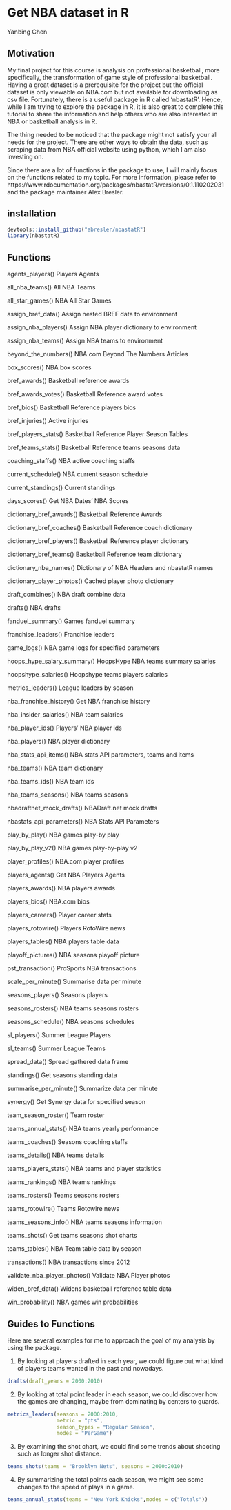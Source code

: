 # Get NBA dataset in R

Yanbing Chen

## Motivation

My final project for this course is analysis on professional basketball, more specifically, the transformation of game style of professional basketball. Having a great dataset is a prerequisite for the project but the official dataset is only viewable on NBA.com but not available for downloading as csv file. Fortunately, there is a useful package in R called 'nbastatR'. Hence, while I am trying to explore the package in R, it is also great to complete this tutorial to share the information and help others who are also interested in NBA or basketball analysis in R.

The thing needed to be noticed that the package might not satisfy your all needs for the project. There are other ways to obtain the data, such as scraping data from NBA official website using python, which I am also investing on.

Since there are a lot of functions in the package to use, I will mainly focus on the functions related to my topic. For more information, please refer to  https://www.rdocumentation.org/packages/nbastatR/versions/0.1.110202031 and the package maintainer Alex Bresler. 

## installation

```r
devtools::install_github("abresler/nbastatR")
library(nbastatR)
```

## Functions

agents_players() Players Agents

all_nba_teams() All NBA Teams

all_star_games() NBA All Star Games

assign_bref_data() Assign nested BREF data to environment

assign_nba_players() Assign NBA player dictionary to environment

assign_nba_teams() Assign NBA teams to environment

beyond_the_numbers() NBA.com Beyond The Numbers Articles

box_scores() NBA box scores

bref_awards() Basketball reference awards

bref_awards_votes() Basketball Reference award votes

bref_bios() Basketball Reference players bios

bref_injuries() Active injuries

bref_players_stats() Basketball Reference Player Season Tables

bref_teams_stats() Basketball Reference teams seasons data

coaching_staffs() NBA active coaching staffs

current_schedule() NBA current season schedule

current_standings() Current standings

days_scores() Get NBA Dates' NBA Scores

dictionary_bref_awards() Basketball Reference Awards

dictionary_bref_coaches() Basketball Reference coach dictionary

dictionary_bref_players() Basketball Reference player dictionary

dictionary_bref_teams() Basketball Reference team dictionary

dictionary_nba_names() Dictionary of NBA Headers and nbastatR names

dictionary_player_photos() Cached player photo dictionary

draft_combines() NBA draft combine data

drafts() NBA drafts

fanduel_summary() Games fanduel summary

franchise_leaders() Franchise leaders

game_logs() NBA game logs for specified parameters

hoops_hype_salary_summary() HoopsHype NBA teams summary salaries

hoopshype_salaries() Hoopshype teams players salaries

metrics_leaders() League leaders by season

nba_franchise_history() Get NBA franchise history

nba_insider_salaries() NBA team salaries

nba_player_ids() Players' NBA player ids

nba_players() NBA player dictionary

nba_stats_api_items() NBA stats API parameters, teams and items

nba_teams() NBA team dictionary

nba_teams_ids() NBA team ids

nba_teams_seasons() NBA teams seasons

nbadraftnet_mock_drafts() NBADraft.net mock drafts

nbastats_api_parameters() NBA Stats API Parameters

play_by_play() NBA games play-by play

play_by_play_v2() NBA games play-by-play v2

player_profiles() NBA.com player profiles

players_agents() Get NBA Players Agents

players_awards() NBA players awards

players_bios() NBA.com bios

players_careers() Player career stats

players_rotowire() Players RotoWire news

players_tables() NBA players table data

playoff_pictures() NBA seasons playoff picture

pst_transaction() ProSports NBA transactions

scale_per_minute() Summarise data per minute

seasons_players() Seasons players

seasons_rosters() NBA teams seasons rosters

seasons_schedule() NBA seasons schedules

sl_players() Summer League Players

sl_teams() Summer League Teams

spread_data() Spread gathered data frame

standings() Get seasons standing data

summarise_per_minute() Summarize data per minute

synergy() Get Synergy data for specified season

team_season_roster() Team roster

teams_annual_stats() NBA teams yearly performance

teams_coaches() Seasons coaching staffs

teams_details() NBA teams details

teams_players_stats() NBA teams and player statistics

teams_rankings() NBA teams rankings

teams_rosters() Teams seasons rosters

teams_rotowire() Teams Rotowire news

teams_seasons_info() NBA teams seasons information

teams_shots() Get teams seasons shot charts

teams_tables() NBA Team table data by season

transactions() NBA transactions since 2012

validate_nba_player_photos() Validate NBA Player photos

widen_bref_data() Widens basketball reference table data

win_probability() NBA games win probabilities


## Guides to Functions

Here are several examples for me to approach the goal of my analysis by using the package.

1. By looking at players drafted in each year, we could figure out what kind of players teams wanted in the past and nowadays.
```r
drafts(draft_years = 2000:2010)
```

2. By looking at total point leader in each season, we could discover how the games are changing, maybe from dominating by centers to guards.
```r
metrics_leaders(seasons = 2000:2010,
                metric = "pts",
                season_types = "Regular Season",
                modes = "PerGame")
```

3. By examining the shot chart, we could find some trends about shooting such as longer shot distance.
```r
teams_shots(teams = "Brooklyn Nets", seasons = 2000:2010)
```

4. By summarizing the total points each season, we might see some changes to the speed of plays in a game.
```r
teams_annual_stats(teams = "New York Knicks",modes = c("Totals"))
```
